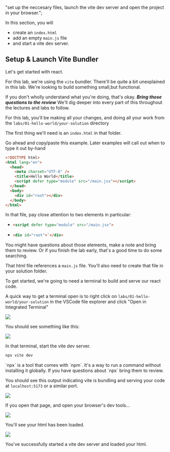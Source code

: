 

  "set up the neccesary files, launch the vite dev server and open the project in your browser.";

<Objectives>
<div>
  In this section, you will
  
  
- create an `index.html`
- add an empty `main.js` file
- and start a vite dev server.

</div>

</Objectives>

## Setup & Launch Vite Bundler

Let's get started with react.

For this lab, we're using the `vite` bundler. There'll be quite a bit unexplained in this lab. We're looking to build something small,but functional.

If you don't wholly understand what you're doing, that's okay. **_Bring those questions to the review_** We'll dig deeper into every part of this throughout the lectures and labs to follow.

For this lab, you'll be making all your changes, and doing all your work from the `labs/01-hello-world/your-solution` directory

The first thing we'll need is an `index.html` in that folder.

<CopyPaste>
  Go ahead and copy/paste this example. Later examples will call out when to
  type it out by-hand
</CopyPaste>

<br />

```html index.html
<!DOCTYPE html>
<html lang="en">
  <head>
    <meta charset="UTF-8" />
    <title>Hello World</title>
    <script defer type="module" src="/main.jsx"></script>
  </head>
  <body>
    <div id="root"></div>
  </body>
</html>
```

In that file, pay close attention to two elements in particular:

- ```html
  <script defer type="module" src="/main.jsx">
  ```
- ```html
  <div id="root">`</div>
  ```

<Questions>
  You might have questions about those elements, make a note and bring them to
  review. Or if you finish the lab early, that's a good time to do some
  searching.
</Questions>

That html file references a `main.js` file. You'll also need to create that file in your solution folder.

To get started, we're going to need a terminal to build and serve our react code.

A quick way to get a terminal open is to right click on `labs/01-hello-world/your-solution` in the VSCode file explorer and click "Open in Integrated Terminal"

<img className="mw-500 center" src={openTerminal} />

You should see something like this:

<img className="mw-500 center" src={openedTerminal} />

In that terminal, start the vite dev server.

```zsh
npx vite dev
```

<Questions>
  `npx` is a tool that comes with `npm`. It's a way to run a command without
  installing it globally. If you have questions about `npx` bring them to
  review.
</Questions>

You should see this output indicating vite is bundling and serving your code at `localhost:5173` or a similar port.

<img className="mw-500 center" src={viteStarted} />

If you open that page, and open your browser's dev tools...

<img className="w-400 h-300 center crop-bottom" src={inspectMenu} />

You'll see your html has been loaded.

<img className="w-600 center" src={devTools} />

<Goal>You've successfully started a vite dev server and loaded your html.</Goal>

